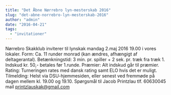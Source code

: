 ```yaml
---
title: "Det Åbne Nørrebro lyn-mesterskab 2016"
slug: "det-abne-norrebro-lyn-mesterskab-2016"
author: "admin"
date: "2016-04-21"
tags: 
  - "invitationer"
---
```


Nørrebro Skakklub inviterer til lynskak mandag 2.maj 2016 19.00 i vores lokaler. Form: Ca. 11 runder monrad (kan ændres, afhængigt af deltagerantal). Betænkningstid: 3 min. pr. spiller + 2 sek. pr. træk fra træk 1. Indskud kr. 50,- betales før 1.runde. Præmier: Alt indskud går til præmier. Rating: Turneringen rates med dansk rating samt ELO hvis det er muligt. Tilmelding: Helst via DSU-hjemmesiden, eller senest ved fremmøde på dagen mellem kl. 19.00 og 19.10. Spørgsmål til Jacob Printzlau tlf. 60630045 mail printzlauskak@gmail.com

